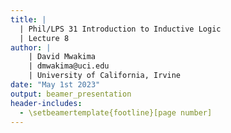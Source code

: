 ```yaml
---
title: | 
  | Phil/LPS 31 Introduction to Inductive Logic
  | Lecture 8
author: |
    | David Mwakima
    | dmwakima@uci.edu
    | University of California, Irvine
date: "May 1st 2023"
output: beamer_presentation
header-includes:
  - \setbeamertemplate{footline}[page number]
---
```





